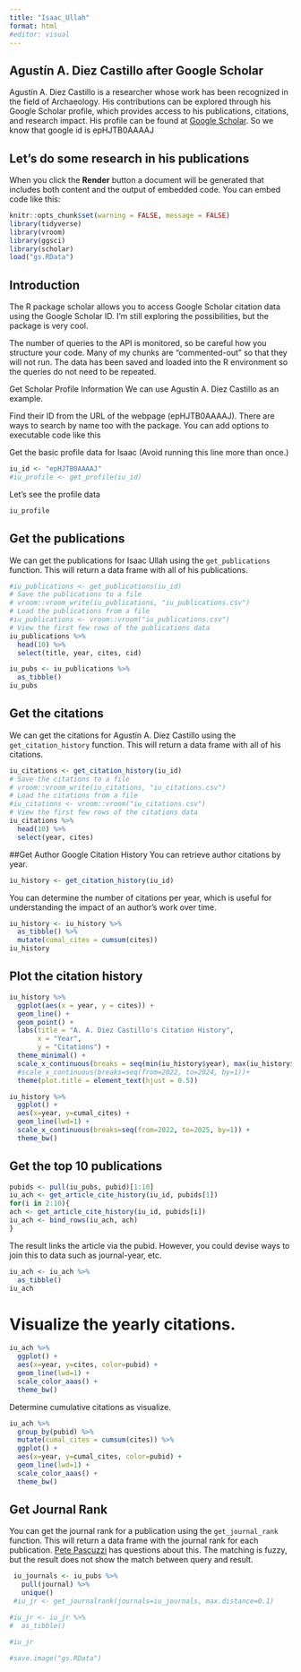 ```yaml
---
title: "Isaac_Ullah"
format: html
#editor: visual
---
```


## Agustín A. Diez Castillo after Google Scholar

Agustín A. Diez Castillo is a researcher whose work has been recognized in the field of Archaeology. His contributions can be explored through his Google Scholar profile, which provides access to his publications, citations, and research impact. His profile can be found at [Google Scholar](https://scholar.google.com/citations?user=epHJTB0AAAAJ). So we know that google id is epHJTB0AAAAJ

## Let's do some research in his publications

When you click the **Render** button a document will be generated that includes both content and the output of embedded code. You can embed code like this:

```r
knitr::opts_chunk$set(warning = FALSE, message = FALSE)
library(tidyverse)
library(vroom)
library(ggsci)
library(scholar)
load("gs.RData")
```

## Introduction

The R package scholar allows you to access Google Scholar citation data using the Google Scholar ID. I’m still exploring the possibilities, but the package is very cool.

The number of queries to the API is monitored, so be careful how you structure your code. Many of my chunks are “commented-out” so that they will not run. The data has been saved and loaded into the R environment so the queries do not need to be repeated.

Get Scholar Profile Information We can use Agustín A. Diez Castillo as an example.

Find their ID from the URL of the webpage (epHJTB0AAAAJ). There are ways to search by name too with the package. You can add options to executable code like this

Get the basic profile data for Isaac (Avoid running this line more than once.)

```r
iu_id <- "epHJTB0AAAAJ"
#iu_profile <- get_profile(iu_id) 
```

Let's see the profile data

```r
iu_profile
```

## Get the publications

We can get the publications for Isaac Ullah using the `get_publications` function. This will return a data frame with all of his publications.

```r
#iu_publications <- get_publications(iu_id)
# Save the publications to a file
# vroom::vroom_write(iu_publications, "iu_publications.csv")
# Load the publications from a file
#iu_publications <- vroom::vroom("iu_publications.csv")
# View the first few rows of the publications data
iu_publications %>%
  head(10) %>%
  select(title, year, cites, cid)

iu_pubs <- iu_publications %>%
  as_tibble()
iu_pubs
```

## Get the citations

We can get the citations for Agustín A. Diez Castillo using the `get_citation_history` function. This will return a data frame with all of his citations.

```r
iu_citations <- get_citation_history(iu_id)
# Save the citations to a file
# vroom::vroom_write(iu_citations, "iu_citations.csv")
# Load the citations from a file
#iu_citations <- vroom::vroom("iu_citations.csv")
# View the first few rows of the citations data
iu_citations %>%
  head(10) %>%
  select(year, cites)
```

##Get Author Google Citation History You can retrieve author citations by year.

```r
iu_history <- get_citation_history(iu_id) 
```

You can determine the number of citations per year, which is useful for understanding the impact of an author's work over time.

```r
iu_history <- iu_history %>%
  as_tibble() %>%
  mutate(cumal_cites = cumsum(cites))
iu_history
```

## Plot the citation history

```r
iu_history %>%
  ggplot(aes(x = year, y = cites)) +
  geom_line() +
  geom_point() +
  labs(title = "A. A. Diez Castillo's Citation History",
       x = "Year",
       y = "Citations") +
  theme_minimal() +
  scale_x_continuous(breaks = seq(min(iu_history$year), max(iu_history$year), by = 1)) +
  #scale_x_continuous(breaks=seq(from=2022, to=2024, by=1))+
  theme(plot.title = element_text(hjust = 0.5))
```

```r
iu_history %>%
  ggplot() +
  aes(x=year, y=cumal_cites) +
  geom_line(lwd=1) +
  scale_x_continuous(breaks=seq(from=2022, to=2025, by=1)) +
  theme_bw()
```

## Get the top 10 publications

```r
pubids <- pull(iu_pubs, pubid)[1:10]
iu_ach <- get_article_cite_history(iu_id, pubids[1])
for(i in 2:10){
ach <- get_article_cite_history(iu_id, pubids[i])
iu_ach <- bind_rows(iu_ach, ach)
}
```

The result links the article via the pubid. However, you could devise ways to join this to data such as journal-year, etc.

```r
iu_ach <- iu_ach %>%
  as_tibble()
iu_ach
```

# Visualize the yearly citations.

```r
iu_ach %>%
  ggplot() +
  aes(x=year, y=cites, color=pubid) +
  geom_line(lwd=1) +
  scale_color_aaas() +
  theme_bw()
```

Determine cumulative citations as visualize.

```r
iu_ach %>%
  group_by(pubid) %>%
  mutate(cumal_cites = cumsum(cites)) %>%
  ggplot() +
  aes(x=year, y=cumal_cites, color=pubid) +
  geom_line(lwd=1) +
  scale_color_aaas() +
  theme_bw()
```

## Get Journal Rank

You can get the journal rank for a publication using the `get_journal_rank` function. This will return a data frame with the journal rank for each publication. [Pete Pascuzzi](https://rstudio-pubs-static.s3.amazonaws.com/1298540_b7de748758954e23a0df587e83734009.html) has questions about this. The matching is fuzzy, but the result does not show the match between query and result.

```r
 iu_journals <- iu_pubs %>%
   pull(journal) %>%
   unique()
 #iu_jr <- get_journalrank(journals=iu_journals, max.distance=0.1)
```

```r
#iu_jr <- iu_jr %>%
#  as_tibble()
```

```r
#iu_jr
```

```r
#save.image("gs.RData")
```
